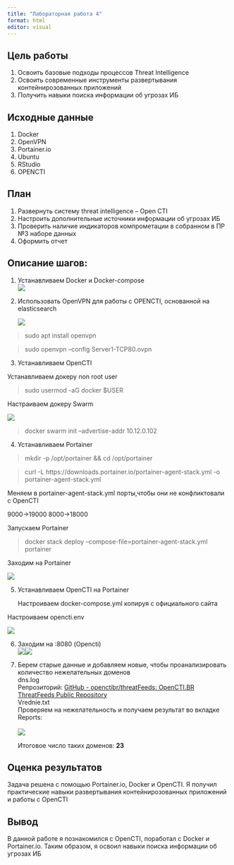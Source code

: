---
title: "Лабораторная работа 4"
format: html
editor: visual
---

## Цель работы

1.  Освоить базовые подходы процессов Threat Intelligence
2.  Освоить современные инструменты развертывания контейнирозованных приложений
3.  Получить навыки поиска информации об угрозах ИБ

## Исходные данные

1.  Docker
2.  OpenVPN
3.  Portainer.io
4.  Ubuntu
5.  RStudio
6.  OPENCTI

## План

1.  Развернуть систему threat intelligence -- Open CTI
2.  Настроить дополнительные источники информации об угрозах ИБ
3.  Проверить наличие индикаторов компрометации в собранном в ПР №3 наборе данных
4.  Оформить отчет

## Описание шагов:

1.  Устанавливаем Docker и Docker-compose\
    ![](png/docker.png)\

2.  Использовать OpenVPN для работы с OPENCTI, основанной на elasticsearch

    ![](png/openvpn.png)

> sudo apt install openvpn

> sudo openvpn --config Server1-TCP80.ovpn

3.  Устанавливаем OpenCTI

Устанавливаем докеру non root user

> sudo usermod -aG docker \$USER

Настраиваем докеру Swarm

![](png/ip.png)

> docker swarm init --advertise-addr 10.12.0.102

4.  Устанавливаем Portainer

> mkdir -p /opt/portainer && cd /opt/portainer

> curl -L https://downloads.portainer.io/portainer-agent-stack.yml -o portainer-agent-stack.yml

Меняем в portainer-agent-stack.yml порты,чтобы они не конфликтовали с OpenCTI

9000-\>19000 8000-\>18000

Запускаем Portainer

> docker stack deploy --compose-file=portainer-agent-stack.yml portainer

Заходим на Portainer

![](png/Portainer.png)

5.  Устанавливаем OpenCTI на Portainer

    Настроиваем docker-compose.yml копируя с официального сайта

```{=pdf}
    version: '3'
    services:
      redis:
        image: redis:7.0.11
        restart: always
        volumes:
          - redisdata:/data
      elasticsearch:
        image: docker.elastic.co/elasticsearch/elasticsearch:8.7.1
        volumes:
          - esdata:/usr/share/elasticsearch/data
        environment:
          # Comment out the line below for single-node
          - discovery.type=single-node
          # Uncomment line below below for a cluster of multiple nodes
          # - cluster.name=docker-cluster
          - xpack.ml.enabled=false
          - xpack.security.enabled=false
          - "ES_JAVA_OPTS=-Xms${ELASTIC_MEMORY_SIZE} -Xmx${ELASTIC_MEMORY_SIZE}"
        restart: always
        ulimits:
          memlock:
            soft: -1
            hard: -1
          nofile:
            soft: 65536
            hard: 65536
      minio:
        image: minio/minio:RELEASE.2023-05-18T00-05-36Z
        volumes:
          - s3data:/data
        ports:
          - "9000:9000"
        environment:
          MINIO_ROOT_USER: ${MINIO_ROOT_USER}
          MINIO_ROOT_PASSWORD: ${MINIO_ROOT_PASSWORD}    
        command: server /data
        healthcheck:
          test: ["CMD", "curl", "-f", "http://localhost:9000/minio/health/live"]
          interval: 30s
          timeout: 20s
          retries: 3
        restart: always
      rabbitmq:
        image: rabbitmq:3.11-management
        environment:
          - RABBITMQ_DEFAULT_USER=${RABBITMQ_DEFAULT_USER}
          - RABBITMQ_DEFAULT_PASS=${RABBITMQ_DEFAULT_PASS}
        volumes:
          - amqpdata:/var/lib/rabbitmq
        restart: always
      opencti:
        image: opencti/platform:5.7.6
        environment:
          - NODE_OPTIONS=--max-old-space-size=8096
          - APP__PORT=8080
          - APP__BASE_URL=${OPENCTI_BASE_URL}
          - APP__ADMIN__EMAIL=${OPENCTI_ADMIN_EMAIL}
          - APP__ADMIN__PASSWORD=${OPENCTI_ADMIN_PASSWORD}
          - APP__ADMIN__TOKEN=${OPENCTI_ADMIN_TOKEN}
          - APP__APP_LOGS__LOGS_LEVEL=error
          - REDIS__HOSTNAME=redis
          - REDIS__PORT=6379
          - ELASTICSEARCH__URL=http://elasticsearch:9200
          - MINIO__ENDPOINT=minio
          - MINIO__PORT=9000
          - MINIO__USE_SSL=false
          - MINIO__ACCESS_KEY=${MINIO_ROOT_USER}
          - MINIO__SECRET_KEY=${MINIO_ROOT_PASSWORD}
          - RABBITMQ__HOSTNAME=rabbitmq
          - RABBITMQ__PORT=5672
          - RABBITMQ__PORT_MANAGEMENT=15672
          - RABBITMQ__MANAGEMENT_SSL=false
          - RABBITMQ__USERNAME=${RABBITMQ_DEFAULT_USER}
          - RABBITMQ__PASSWORD=${RABBITMQ_DEFAULT_PASS}
          - SMTP__HOSTNAME=${SMTP_HOSTNAME}
          - SMTP__PORT=25
          - PROVIDERS__LOCAL__STRATEGY=LocalStrategy
        ports:
          - "8080:8080"
        depends_on:
          - redis
          - elasticsearch
          - minio
          - rabbitmq
        restart: always
      worker:
        image: opencti/worker:5.7.6
        environment:
          - OPENCTI_URL=http://opencti:8080
          - OPENCTI_TOKEN=${OPENCTI_ADMIN_TOKEN}
          - WORKER_LOG_LEVEL=info
        depends_on:
          - opencti
        deploy:
          mode: replicated
          replicas: 3
        restart: always
      connector-export-file-stix:
        image: opencti/connector-export-file-stix:5.7.6
        environment:
          - OPENCTI_URL=http://opencti:8080
          - OPENCTI_TOKEN=${OPENCTI_ADMIN_TOKEN}
          - CONNECTOR_ID=${CONNECTOR_EXPORT_FILE_STIX_ID} # Valid UUIDv4
          - CONNECTOR_TYPE=INTERNAL_EXPORT_FILE
          - CONNECTOR_NAME=ExportFileStix2
          - CONNECTOR_SCOPE=application/json
          - CONNECTOR_CONFIDENCE_LEVEL=15 # From 0 (Unknown) to 100 (Fully trusted)
          - CONNECTOR_LOG_LEVEL=info
        restart: always
        depends_on:
          - opencti
      connector-export-file-csv:
        image: opencti/connector-export-file-csv:5.7.6
        environment:
          - OPENCTI_URL=http://opencti:8080
          - OPENCTI_TOKEN=${OPENCTI_ADMIN_TOKEN}
          - CONNECTOR_ID=${CONNECTOR_EXPORT_FILE_CSV_ID} # Valid UUIDv4
          - CONNECTOR_TYPE=INTERNAL_EXPORT_FILE
          - CONNECTOR_NAME=ExportFileCsv
          - CONNECTOR_SCOPE=text/csv
          - CONNECTOR_CONFIDENCE_LEVEL=15 # From 0 (Unknown) to 100 (Fully trusted)
          - CONNECTOR_LOG_LEVEL=info
        restart: always
        depends_on:
          - opencti
      connector-export-file-txt:
        image: opencti/connector-export-file-txt:5.7.6
        environment:
          - OPENCTI_URL=http://opencti:8080
          - OPENCTI_TOKEN=${OPENCTI_ADMIN_TOKEN}
          - CONNECTOR_ID=${CONNECTOR_EXPORT_FILE_TXT_ID} # Valid UUIDv4
          - CONNECTOR_TYPE=INTERNAL_EXPORT_FILE
          - CONNECTOR_NAME=ExportFileTxt
          - CONNECTOR_SCOPE=text/plain
          - CONNECTOR_CONFIDENCE_LEVEL=15 # From 0 (Unknown) to 100 (Fully trusted)
          - CONNECTOR_LOG_LEVEL=info
        restart: always
        depends_on:
          - opencti
      connector-import-file-stix:
        image: opencti/connector-import-file-stix:5.7.6
        environment:
          - OPENCTI_URL=http://opencti:8080
          - OPENCTI_TOKEN=${OPENCTI_ADMIN_TOKEN}
          - CONNECTOR_ID=${CONNECTOR_IMPORT_FILE_STIX_ID} # Valid UUIDv4
          - CONNECTOR_TYPE=INTERNAL_IMPORT_FILE
          - CONNECTOR_NAME=ImportFileStix
          - CONNECTOR_VALIDATE_BEFORE_IMPORT=true # Validate any bundle before import
          - CONNECTOR_SCOPE=application/json,text/xml
          - CONNECTOR_AUTO=true # Enable/disable auto-import of file
          - CONNECTOR_CONFIDENCE_LEVEL=15 # From 0 (Unknown) to 100 (Fully trusted)
          - CONNECTOR_LOG_LEVEL=info
        restart: always
        depends_on:
          - opencti
      connector-import-document:
        image: opencti/connector-import-document:5.7.6
        environment:
          - OPENCTI_URL=http://opencti:8080
          - OPENCTI_TOKEN=${OPENCTI_ADMIN_TOKEN}
          - CONNECTOR_ID=${CONNECTOR_IMPORT_DOCUMENT_ID} # Valid UUIDv4
          - CONNECTOR_TYPE=INTERNAL_IMPORT_FILE
          - CONNECTOR_NAME=ImportDocument
          - CONNECTOR_VALIDATE_BEFORE_IMPORT=true # Validate any bundle before import
          - CONNECTOR_SCOPE=application/pdf,text/plain,text/html
          - CONNECTOR_AUTO=true # Enable/disable auto-import of file
          - CONNECTOR_ONLY_CONTEXTUAL=false # Only extract data related to an entity (a report, a threat actor, etc.)
          - CONNECTOR_CONFIDENCE_LEVEL=15 # From 0 (Unknown) to 100 (Fully trusted)
          - CONNECTOR_LOG_LEVEL=info
          - IMPORT_DOCUMENT_CREATE_INDICATOR=true
        restart: always
        depends_on:
          - opencti

    volumes:
      esdata:
      s3data:
      redisdata:
      amqpdata:
```
Настроиваем opencti.env

```{=pdf}
OPENCTI_ADMIN_EMAIL=info@opensecure.co
OPENCTI_ADMIN_PASSWORD=123a
OPENCTI_ADMIN_TOKEN=013f73d5-e828-481b-bebd-ace21a66305e
OPENCTI_BASE_URL=http://localhost:8080
MINIO_ROOT_USER=admin
MINIO_ROOT_PASSWORD=123a
RABBITMQ_DEFAULT_USER=opencti
RABBITMQ_DEFAULT_PASS=changeme
CONNECTOR_EXPORT_FILE_STIX_ID=9612a3b0-0b06-4891-9820-4f9472da3810
CONNECTOR_EXPORT_FILE_CSV_ID=10f4b726-3b22-4470-9d86-caa92691370d
CONNECTOR_EXPORT_FILE_TXT_ID=dbe1157f-52b3-4585-b944-d33dfbc4e652
CONNECTOR_IMPORT_FILE_STIX_ID=6b506a3d-18d8-42b5-8b1c-1b5e66b7efd5
CONNECTOR_IMPORT_DOCUMENT_ID=0ce44ab3-3e52-4baa-b9ac-10f2fd04f3fe
```
![](png/portcti.png)

6.  Заходим на :8080 (Opencti)\
    ![](png/cti1.png)![](png/cti2.png)

7.  Берем старые данные и добавляем новые, чтобы проанализировать количество нежелательных доменов\
    dns.log\
    Репрозиторий: [GitHub - openctibr/threatFeeds: OpenCTI.BR ThreatFeeds Public Repository](https://github.com/openctibr/threatFeeds) \
    Vrednie.txt\
    Проверяем на нежелательность и получаем результат во вкладке Reports:\
    \
    ![](png/badDomain.png)

    Итоговое число таких доменов: **23**

## Оценка результатов

Задача решена с помощью Portainer.io, Docker и OpenCTI. Я получил практические навыки развертывания контейнирозованных приложений и работы с OpenCTI

## Вывод

В данной работе я познакомился с OpenCTI, поработал с Docker и Portainer.io. Таким образом, я освоил навыки поиска информации об угрозах ИБ
